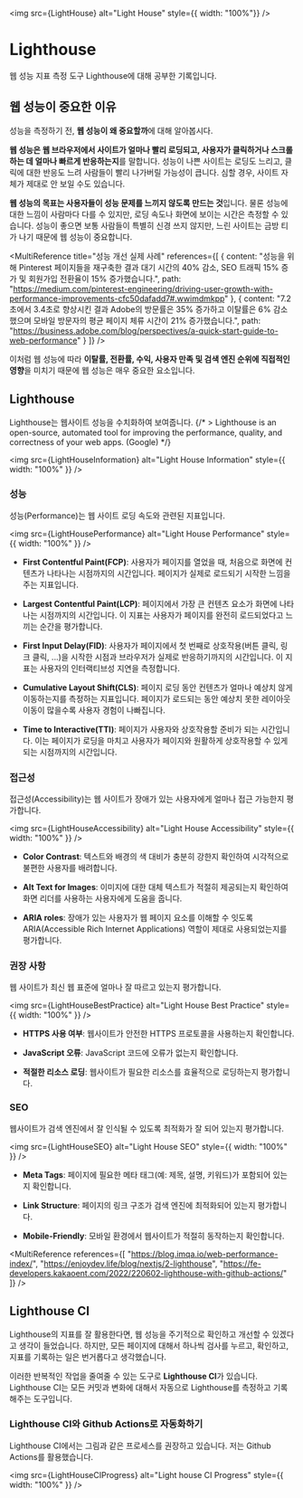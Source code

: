 
<img src={LightHouse} alt="Light House" style={{ width: "100%"}} />

# Lighthouse
웹 성능 지표 측정 도구 Lighthouse에 대해 공부한 기록입니다.

## 웹 성능이 중요한 이유
성능을 측정하기 전, **웹 성능이 왜 중요할까**에 대해 알아봅시다.

**웹 성능은 웹 브라우저에서 사이트가 얼마나 빨리 로딩되고, 사용자가 클릭하거나 스크롤하는 데 
얼마나 빠르게 반응하는지**를 말합니다. 성능이 나쁜 사이트는 로딩도 느리고, 클릭에 대한 반응도 느려
사람들이 빨리 나가버릴 가능성이 큽니다. 심할 경우, 사이트 자체가 제대로 안 보일 수도 있습니다. 

**웹 성능의 목표는 사용자들이 성능 문제를 느끼지 않도록 만드는 것**입니다. 물론 성능에 대한 느낌이 
사람마다 다를 수 있지만, 로딩 속도나 화면에 보이는 시간은 측정할 수 있습니다. 성능이 좋으면 
보통 사람들이 특별히 신경 쓰지 않지만, 느린 사이트는 금방 티가 나기 때문에 웹 성능이 중요합니다.

<MultiReference title="성능 개선 실제 사례" references={[
    {
        content: "성능을 위해 Pinterest 페이지들을 재구축한 결과 대기 시간의 40% 감소, SEO 트래픽 15% 증가 및 회원가입 전환율이 15% 증가했습니다.",
        path: "https://medium.com/pinterest-engineering/driving-user-growth-with-performance-improvements-cfc50dafadd7#.wwimdmkpp"
    },
    {
        content: "7.2초에서 3.4초로 향상시킨 결과 Adobe의 방문률은 35% 증가하고 이탈률은 6% 감소했으며 모바일 방문자의 평균 페이지 체류 시간이 21% 증가했습니다.",
        path: "https://business.adobe.com/blog/perspectives/a-quick-start-guide-to-web-performance"
    }
]} />

이처럼 웹 성능에 따라 **이탈률, 전환률, 수익, 사용자 만족 및 검색 엔진 순위에 직접적인 영향**을 미치기 때문에
웹 성능은 매우 중요한 요소입니다. 

## Lighthouse
Lighthouse는 웹사이트 성능을 수치화하여 보여줍니다. 
{/* > Lighthouse is an open-source, automated tool for improving the performance, quality, and correctness of your web apps. (Google) */}

<img src={LightHouseInformation} alt="Light House Information" style={{ width: "100%" }} />

### 성능
성능(Performance)는 웹 사이트 로딩 속도와 관련된 지표입니다.

<img src={LightHousePerformance} alt="Light House Performance" style={{ width: "100%" }} />

- **First Contentful Paint(FCP)**: 사용자가 페이지를 열었을 때, 처음으로 화면에 컨텐츠가 나타나는 시점까지의 시간입니다.
페이지가 실제로 로드되기 시작한 느낌을 주는 지표입니다.

- **Largest Contentful Paint(LCP)**: 페이지에서 가장 큰 컨텐츠 요소가 화면에 나타나는 시점까지의 시간입니다. 
이 지표는 사용자가 페이지를 완전히 로드되었다고 느끼는 순간을 평가합니다.

- **First Input Delay(FID)**: 사용자가 페이지에서 첫 번째로 상호작용(버튼 클릭, 링크 클릭, ...)을 
시작한 시점과 브라우저가 실제로 반응하기까지의 시간입니다. 이 지표는 사용자의 인터랙티브성 지연을 측정합니다.

- **Cumulative Layout Shift(CLS)**: 페이지 로딩 동안 컨텐츠가 얼마나 예상치 않게 이동하는지를 측정하는 지표입니다.
페이지가 로드되는 동안 예상치 못한 레이아웃 이동이 많을수록 사용자 경험이 나빠집니다.

- **Time to Interactive(TTI)**: 페이지가 사용자와 상호작용할 준비가 되는 시간입니다. 
이는 페이지가 로딩을 마치고 사용자가 페이지와 원활하게 상호작용할 수 있게 되는 시점까지의 시간입니다.

### 접근성
접근성(Accessibility)는 웹 사이트가 장애가 있는 사용자에게 얼마나 접근 가능한지 평가합니다.

<img src={LightHouseAccessibility} alt="Light House Accessibility" style={{ width: "100%" }} />

- **Color Contrast**: 텍스트와 배경의 색 대비가 충분히 강한지 확인하여 시각적으로 불편한 사용자를 배려합니다.

- **Alt Text for Images**: 이미지에 대한 대체 텍스트가 적절히 제공되는지 확인하여 화면 리더를 사용하는 사용자에게 도움을 줍니다.

- **ARIA roles**: 장애가 있는 사용자가 웹 페이지 요소를 이해할 수 잇도록 ARIA(Accessible Rich Internet Applications) 역할이 제대로 사용되었는지를 평가합니다.

### 권장 사항
웹 사이트가 최신 웹 표준에 얼마나 잘 따르고 있는지 평가합니다.

<img src={LightHouseBestPractice} alt="Light House Best Practice" style={{ width: "100%" }} />

- **HTTPS 사용 여부**: 웹사이트가 안전한 HTTPS 프로토콜을 사용하는지 확인합니다.

- **JavaScript 오류**: JavaScript 코드에 오류가 없는지 확인합니다.

- **적절한 리소스 로딩**: 웹사이트가 필요한 리소스를 효율적으로 로딩하는지 평가합니다.

### SEO
웹사이트가 검색 엔진에서 잘 인식될 수 있도록 최적화가 잘 되어 있는지 평가합니다.

<img src={LightHouseSEO} alt="Light House SEO" style={{ width: "100%" }} />

- **Meta Tags**: 페이지에 필요한 메타 태그(예: 제목, 설명, 키워드)가 포함되어 있는지 확인합니다.

- **Link Structure**: 페이지의 링크 구조가 검색 엔진에 최적화되어 있는지 평가합니다.

- **Mobile-Friendly**: 모바일 환경에서 웹사이트가 적절히 동작하는지 확인합니다.


<MultiReference references={[
    "https://blog.imqa.io/web-performance-index/",
    "https://enjoydev.life/blog/nextjs/2-lighthouse",
    "https://fe-developers.kakaoent.com/2022/220602-lighthouse-with-github-actions/"
]} />

## Lighthouse CI
Lighthouse의 지표를 잘 활용한다면, 웹 성능을 주기적으로 확인하고 개선할 수 있겠다고 생각이 들었습니다.
하지만, 모든 페이지에 대해서 하나씩 검사를 누르고, 확인하고, 지표를 기록하는 일은 번거롭다고 생각했습니다.

이러한 반복적인 작업을 줄여줄 수 있는 도구로 **Lighthouse CI**가 있습니다.
Lighthouse CI는 모든 커밋과 변화에 대해서 자동으로 Lighthouse를 측정하고 기록해주는 도구입니다.

### Lighthouse CI와 Github Actions로 자동화하기
Lighthouse CI에서는 그림과 같은 프로세스를 권장하고 있습니다. 저는 Github Actions를 활용했습니다.

<img src={LightHouseCIProgress} alt="Light house CI Progress" style={{ width: "100%" }} />





